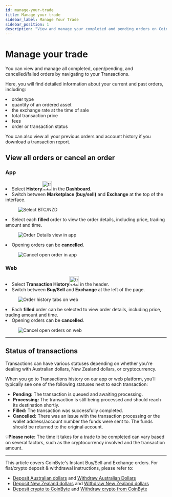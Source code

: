 ```yaml
---
id: manage-your-trade
title: Manage your trade
sidebar_label: Manage Your Trade
sidebar_position: 1
description: "View and manage your completed and pending orders on CoinByte using the app or web platform."
---
```



# Manage your trade

You can view and manage all completed, open/pending, and cancelled/failed orders by navigating to your Transactions.

Here, you will find detailed information about your current and past orders, including:

<TickList>
<li>order type</li>
<li>quantity of an ordered asset</li>
<li>the exchange rate at the time of sale</li>
<li>total transaction price</li>
<li>fees</li>
<li>order or transaction status</li>
</TickList>

You can also view all your previous orders and account history if you download a transaction report.

## View all orders or cancel an order

<Tabs>
<TabItem value="Mobile App" label="App">
<div style={{ marginTop: '2.5rem' }}></div>

### **App**

<div style={{ marginBottom: '1.5rem' }}></div>

<RoundStepList>
<li>Select <strong>History</strong><img src={useBaseUrl('/img/general/trade-history-app.png')} alt="trade history app" width="30" /> in the <strong>Dashboard</strong>.</li>
<li>Switch between <strong>Marketplace (buy/sell)</strong> and <strong>Exchange</strong> at the top of the interface.</li>

<figure style={{ textAlign: 'center' }}>
   <img src={useBaseUrl('/img/tradinig/faq/1.png')} alt="Select BTC/NZD" style={{ width: 300 }} />
</figure>

<li>Select each <strong>filled</strong> order to view the order details, including price, trading amount and time.</li>

<figure style={{ textAlign: 'center' }}>
  <img src={useBaseUrl('/img/tradinig/faq/2.png')} alt="Order Details view in app" style={{ width: 300 }} />
</figure>

<li>Opening orders can be <strong>cancelled</strong>.</li>

<figure style={{ textAlign: 'center' }}>
  <img src={useBaseUrl('/img/tradinig/faq/3.png')} alt="Cancel open order in app" style={{ width: 300 }} />
</figure>
</RoundStepList>

</TabItem>

<TabItem value="Web Platform" label="Web">
<div style={{ marginTop: '2.5rem' }}></div>

### **Web**

<div style={{ marginBottom: '1.5rem' }}></div>

<RoundStepList>
<li>Select <strong>Transaction History</strong><img src={useBaseUrl('/img/general/trade-history-web.png')} alt="trade history web" width="30" />  in the header.</li>
<li>Switch between <strong>Buy/Sell</strong> and <strong>Exchange</strong> at the left of the page.</li>

<figure style={{ textAlign: 'center' }}>
  <img src={useBaseUrl('/img/tradinig/faq/4.png')} alt="Order history tabs on web" style={{ width: 500 }} />
</figure>

<li>Each <strong>filled</strong> order can be selected to view order details, including price, trading amount and time.</li>
<li>Opening orders can be <strong>cancelled</strong>.</li>

<figure style={{ textAlign: 'center' }}>
 <img src={useBaseUrl('/img/tradinig/faq/5.png')} alt="Cancel open orders on web" style={{ width: 500 }} />
</figure>
</RoundStepList>

</TabItem>
</Tabs>

---

## Status of transactions

Transactions can have various statuses depending on whether you're dealing with Australian dollars, New Zealand dollars, or cryptocurrency.

When you go to Transactions history on our app or web platform, you’ll typically see one of the following statuses next to each transaction:

- <strong>Pending:</strong> The transaction is queued and awaiting processing.
- <strong>Processing:</strong> The transaction is still being processed and should reach its destination shortly.
- <strong>Filled:</strong> The transaction was successfully completed.
- <strong>Cancelled:</strong> There was an issue with the transaction processing or the wallet address/account number the funds were sent to. The funds should be returned to the original account.

<InfoBox>
💡<strong>Please note:</strong> The time it takes for a trade to be completed can vary based on several factors, such as the cryptocurrency involved and the transaction amount.
</InfoBox>

---

This article covers CoinByte's Instant Buy/Sell and Exchange orders. For fiat/crypto deposit & withdrawal instructions, please refer to:

<ul>
<li><a href="/helpcenter/docs/deposits-withdrawals/deposit-fiat-asset/fiat/deposit-australian-dollars">Deposit Australian dollars</a> and <a href="/helpcenter/docs/deposits-withdrawals/withdraw-fiat-asset/withdraw-australian-dollars">Withdraw Australian Dollars</a></li>
<li><a href="/helpcenter/docs/deposits-withdrawals/deposit-fiat-asset/fiat/deposit-new-zealand-dollars">Deposit New Zealand dollars</a> and <a href="/helpcenter/docs/deposits-withdrawals/withdraw-fiat-asset/withdraw-new-zealand-dollars">Withdraw New Zealand dollars</a></li>
<li><a href="/helpcenter/docs/deposits-withdrawals/deposit-crypto/deposit-crypto">Deposit crypto to CoinByte</a> and <a href="/helpcenter/docs/deposits-withdrawals/withdraw-crypto/withdraw-crypto-from-coinbyte">Withdraw crypto from CoinByte</a></li>
</ul>

<RelatedArticles category="trading" />
